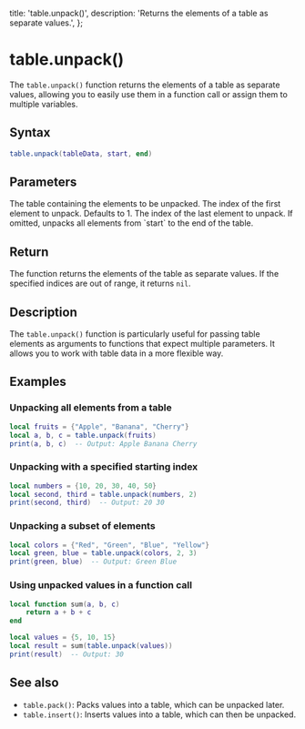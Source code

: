   title: 'table.unpack()',
  description: 'Returns the elements of a table as separate values.',
};

# table.unpack()

The `table.unpack()` function returns the elements of a table as separate values, allowing you to easily use them in a function call or assign them to multiple variables.

## Syntax

```lua
table.unpack(tableData, start, end)
```

## Parameters

<Properties>
  <Property name="tableData" type="table">
    The table containing the elements to be unpacked.
  </Property>
  <Property name="start" type="number" optional>
    The index of the first element to unpack. Defaults to 1.
  </Property>
  <Property name="end" type="number" optional>
    The index of the last element to unpack. If omitted, unpacks all elements from `start` to the end of the table.
  </Property>
</Properties>

## Return

The function returns the elements of the table as separate values. If the specified indices are out of range, it returns `nil`.

## Description

The `table.unpack()` function is particularly useful for passing table elements as arguments to functions that expect multiple parameters. It allows you to work with table data in a more flexible way.

## Examples

### Unpacking all elements from a table
```lua
local fruits = {"Apple", "Banana", "Cherry"}
local a, b, c = table.unpack(fruits)
print(a, b, c)  -- Output: Apple Banana Cherry
```

### Unpacking with a specified starting index
```lua
local numbers = {10, 20, 30, 40, 50}
local second, third = table.unpack(numbers, 2)
print(second, third)  -- Output: 20 30
```

### Unpacking a subset of elements
```lua
local colors = {"Red", "Green", "Blue", "Yellow"}
local green, blue = table.unpack(colors, 2, 3)
print(green, blue)  -- Output: Green Blue
```

### Using unpacked values in a function call
```lua
local function sum(a, b, c)
    return a + b + c
end

local values = {5, 10, 15}
local result = sum(table.unpack(values))
print(result)  -- Output: 30
```

## See also
- `table.pack()`: Packs values into a table, which can be unpacked later.
- `table.insert()`: Inserts values into a table, which can then be unpacked.
